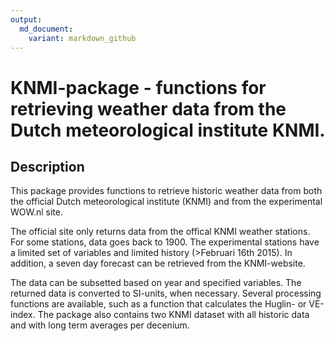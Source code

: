 ```yaml
---
output:
  md_document:
    variant: markdown_github
---
```


<!-- README.md is generated from README.Rmd. Please edit that file -->

# KNMI-package - functions for retrieving weather data from the Dutch meteorological institute KNMI.

## Description

This package provides functions to retrieve historic weather data from both
the official Dutch meteorological institute (KNMI) and from the experimental WOW.nl site.  

The official site only returns data from the offical KNMI weather stations. For some stations,
data goes back to 1900. The experimental stations have a limited set of variables and limited
history (>Februari 16th 2015). 
In addition, a seven day forecast can be retrieved from the KNMI-website. 

The data can be subsetted based on year and specified variables. The returned data is converted to
SI-units, when necessary. 
Several processing functions are available, such as a function that
calculates the Huglin- or VE-index. The package also contains two KNMI dataset with all
historic data and with long term averages per decenium.

